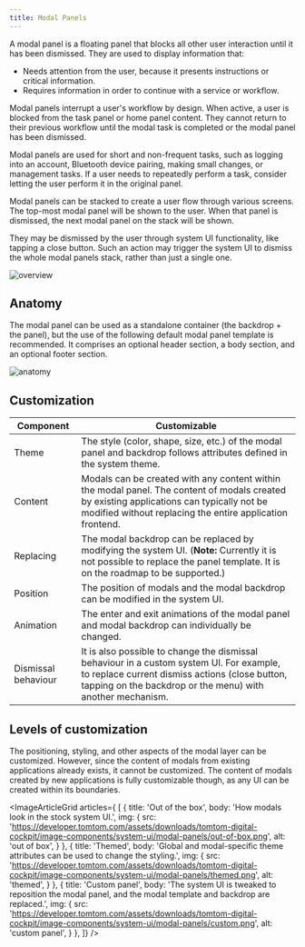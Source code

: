 ```yaml
---
title: Modal Panels
---
```


A modal panel is a floating panel that blocks all other user interaction until it has been
dismissed. They are used to display information that:

- Needs attention from the user, because it presents instructions or critical information.
- Requires information in order to continue with a service or workflow.

Modal panels interrupt a user's workflow by design. When active, a user is blocked from the task
panel or home panel content. They cannot return to their previous workflow until the modal task is
completed or the modal panel has been dismissed.

Modal panels are used for short and non-frequent tasks, such as logging into an account, Bluetooth
device pairing, making small changes, or management tasks. If a user needs to repeatedly perform a
task, consider letting the user perform it in the original panel. 

Modal panels can be stacked to create a user flow through various screens. The top-most modal panel
will be shown to the user. When that panel is dismissed, the next modal panel on the stack will be
shown.

They may be dismissed by the user through system UI functionality, like tapping a close button. Such
an action may trigger the system UI to dismiss the whole modal panels stack, rather than just a
single one.

![overview](images/modal-panels/overview.png)

## Anatomy

The modal panel can be used as a standalone container (the backdrop + the panel), but the use of
the following default modal panel template is recommended. It comprises an optional header section,
a body section, and an optional footer section.

![anatomy](images/modal-panels/anatomy.png)

## Customization

| Component | Customizable |
| --------- | ------------ |
| Theme | The style (color, shape, size, etc.) of the modal panel and backdrop follows attributes defined in the system theme. |
| Content | Modals can be created with any content within the modal panel. The content of modals created by existing applications can typically not be modified without replacing the entire application frontend. |
| Replacing | The modal backdrop can be replaced by modifying the system UI. (__Note:__ Currently it is not possible to replace the panel template. It is on the roadmap to be supported.) |
| Position | The position of modals and the modal backdrop can be modified in the system UI. |
| Animation | The enter and exit animations of the modal panel and modal backdrop can individually be changed. |
| Dismissal behaviour | It is also possible to change the dismissal behaviour in a custom system UI. For example, to replace current dismiss actions (close button, tapping on the backdrop or the menu) with another mechanism. |

## Levels of customization

The positioning, styling, and other aspects of the modal layer can be customized. However, since the
content of modals from existing applications already exists, it cannot be customized. The content of
modals created by new applications is fully customizable though, as any UI can be created within
its boundaries.

<ImageArticleGrid articles={
 [
   {
     title: 'Out of the box',
     body: 'How modals look in the stock system UI.',
     img: {
       src: 'https://developer.tomtom.com/assets/downloads/tomtom-digital-cockpit/image-components/system-ui/modal-panels/out-of-box.png',
       alt: 'out of box',
     }
   },
  {
     title: 'Themed',
     body: 'Global and modal-specific theme attributes can be used to change the styling.',
     img: {
       src: 'https://developer.tomtom.com/assets/downloads/tomtom-digital-cockpit/image-components/system-ui/modal-panels/themed.png',
       alt: 'themed',
     }
   },
  {
     title: 'Custom panel',
     body: 'The system UI is tweaked to reposition the modal panel, and the modal template and backdrop are replaced.',
     img: {
       src: 'https://developer.tomtom.com/assets/downloads/tomtom-digital-cockpit/image-components/system-ui/modal-panels/custom.png',
       alt: 'custom panel',
     }
   },
 ]}
/>

